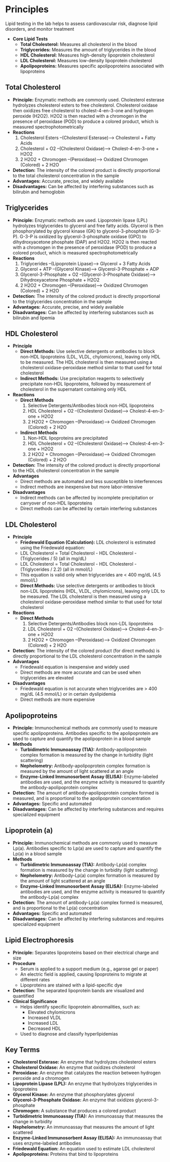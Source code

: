 # Principles {-}

Lipid testing in the lab helps to assess cardiovascular risk, diagnose lipid disorders, and monitor treatment

*   **Core Lipid Tests**
    *   **Total Cholesterol:** Measures all cholesterol in the blood
    *   **Triglycerides:** Measures the amount of triglycerides in the blood
    *   **HDL Cholesterol:** Measures high-density lipoprotein cholesterol
    *   **LDL Cholesterol:** Measures low-density lipoprotein cholesterol
    *   **Apolipoproteins:** Measures specific apolipoproteins associated with lipoproteins

## **Total Cholesterol** {-}

*   **Principle:** Enzymatic methods are commonly used. Cholesterol esterase hydrolyzes cholesterol esters to free cholesterol. Cholesterol oxidase then oxidizes free cholesterol to cholest-4-en-3-one and hydrogen peroxide (H2O2). H2O2 is then reacted with a chromogen in the presence of peroxidase (POD) to produce a colored product, which is measured spectrophotometrically
*   **Reactions**
    1.  Cholesterol Esters --(Cholesterol Esterase)--> Cholesterol + Fatty Acids
    2.  Cholesterol + O2 --(Cholesterol Oxidase)--> Cholest-4-en-3-one + H2O2
    3.  2 H2O2 + Chromogen --(Peroxidase)--> Oxidized Chromogen (Colored) + 2 H2O
*   **Detection:** The intensity of the colored product is directly proportional to the total cholesterol concentration in the sample
*   **Advantages:** Accurate, precise, and widely available
*   **Disadvantages:** Can be affected by interfering substances such as bilirubin and hemoglobin

## **Triglycerides** {-}

*   **Principle:** Enzymatic methods are used. Lipoprotein lipase (LPL) hydrolyzes triglycerides to glycerol and free fatty acids. Glycerol is then phosphorylated by glycerol kinase (GK) to glycerol-3-phosphate (G-3-P). G-3-P is oxidized by glycerol-3-phosphate oxidase (GPO) to dihydroxyacetone phosphate (DAP) and H2O2. H2O2 is then reacted with a chromogen in the presence of peroxidase (POD) to produce a colored product, which is measured spectrophotometrically
*   **Reactions**
    1.  Triglycerides --(Lipoprotein Lipase)--> Glycerol + 3 Fatty Acids
    2.  Glycerol + ATP --(Glycerol Kinase)--> Glycerol-3-Phosphate + ADP
    3.  Glycerol-3-Phosphate + O2 --(Glycerol-3-Phosphate Oxidase)--> Dihydroxyacetone Phosphate + H2O2
    4.  2 H2O2 + Chromogen --(Peroxidase)--> Oxidized Chromogen (Colored) + 2 H2O
*   **Detection:** The intensity of the colored product is directly proportional to the triglycerides concentration in the sample
*   **Advantages:** Accurate, precise, and widely available
*   **Disadvantages:** Can be affected by interfering substances such as bilirubin and lipemia

## **HDL Cholesterol** {-}

*   **Principle**
    *   **Direct Methods:** Use selective detergents or antibodies to block non-HDL lipoproteins (LDL, VLDL, chylomicrons), leaving only HDL to be measured. The HDL cholesterol is then measured using a cholesterol oxidase-peroxidase method similar to that used for total cholesterol
    *   **Indirect Methods:** Use precipitation reagents to selectively precipitate non-HDL lipoproteins, followed by measurement of cholesterol in the supernatant containing only HDL
*   **Reactions**
    *   **Direct Methods**
        1.  Selective Detergents/Antibodies block non-HDL lipoproteins
        2.  HDL Cholesterol + O2 --(Cholesterol Oxidase)--> Cholest-4-en-3-one + H2O2
        3.  2 H2O2 + Chromogen --(Peroxidase)--> Oxidized Chromogen (Colored) + 2 H2O
    *   **Indirect Methods**
        1.  Non-HDL lipoproteins are precipitated
        2.  HDL Cholesterol + O2 --(Cholesterol Oxidase)--> Cholest-4-en-3-one + H2O2
        3.  2 H2O2 + Chromogen --(Peroxidase)--> Oxidized Chromogen (Colored) + 2 H2O
*   **Detection:** The intensity of the colored product is directly proportional to the HDL cholesterol concentration in the sample
*   **Advantages**
    *   Direct methods are automated and less susceptible to interferences
    *   Indirect methods are inexpensive but more labor-intensive
*   **Disadvantages**
    *   Indirect methods can be affected by incomplete precipitation or carryover of non-HDL lipoproteins
    *   Direct methods can be affected by certain interfering substances

## **LDL Cholesterol** {-}

*   **Principle**
    *   **Friedewald Equation (Calculation):** LDL cholesterol is estimated using the Friedewald equation:
    *   LDL Cholesterol = Total Cholesterol - HDL Cholesterol - (Triglycerides / 5) (all in mg/dL)
    *   LDL Cholesterol = Total Cholesterol - HDL Cholesterol - (Triglycerides / 2.2) (all in mmol/L)
    *   This equation is valid only when triglycerides are < 400 mg/dL (4.5 mmol/L)
    *   **Direct Methods:** Use selective detergents or antibodies to block non-LDL lipoproteins (HDL, VLDL, chylomicrons), leaving only LDL to be measured. The LDL cholesterol is then measured using a cholesterol oxidase-peroxidase method similar to that used for total cholesterol
*   **Reactions**
    *   **Direct Methods**
        1.  Selective Detergents/Antibodies block non-LDL lipoproteins
        2.  LDL Cholesterol + O2 --(Cholesterol Oxidase)--> Cholest-4-en-3-one + H2O2
        3.  2 H2O2 + Chromogen --(Peroxidase)--> Oxidized Chromogen (Colored) + 2 H2O
*   **Detection:** The intensity of the colored product (for direct methods) is directly proportional to the LDL cholesterol concentration in the sample
*   **Advantages**
    *   Friedewald equation is inexpensive and widely used
    *   Direct methods are more accurate and can be used when triglycerides are elevated
*   **Disadvantages**
    *   Friedewald equation is not accurate when triglycerides are > 400 mg/dL (4.5 mmol/L) or in certain dyslipidemia
    *   Direct methods are more expensive

## **Apolipoproteins** {-}

*   **Principle:** Immunochemical methods are commonly used to measure specific apolipoproteins. Antibodies specific to the apolipoprotein are used to capture and quantify the apolipoprotein in a blood sample
*   **Methods**
    *   **Turbidimetric Immunoassay (TIA):** Antibody-apolipoprotein complex formation is measured by the change in turbidity (light scattering)
    *   **Nephelometry:** Antibody-apolipoprotein complex formation is measured by the amount of light scattered at an angle
    *   **Enzyme-Linked Immunosorbent Assay (ELISA):** Enzyme-labeled antibodies are used, and the enzyme activity is measured to quantify the antibody-apolipoprotein complex
*   **Detection:** The amount of antibody-apolipoprotein complex formed is measured, and is proportional to the apolipoprotein concentration
*   **Advantages:** Specific and automated
*   **Disadvantages:** Can be affected by interfering substances and requires specialized equipment

## **Lipoprotein (a)** {-}

*   **Principle:** Immunochemical methods are commonly used to measure Lp(a). Antibodies specific to Lp(a) are used to capture and quantify the Lp(a) in a blood sample
*   **Methods**
    *   **Turbidimetric Immunoassay (TIA):** Antibody-Lp(a) complex formation is measured by the change in turbidity (light scattering)
    *   **Nephelometry:** Antibody-Lp(a) complex formation is measured by the amount of light scattered at an angle
    *   **Enzyme-Linked Immunosorbent Assay (ELISA):** Enzyme-labeled antibodies are used, and the enzyme activity is measured to quantify the antibody-Lp(a) complex
*   **Detection:** The amount of antibody-Lp(a) complex formed is measured, and is proportional to the Lp(a) concentration
*   **Advantages:** Specific and automated
*   **Disadvantages:** Can be affected by interfering substances and requires specialized equipment

## **Lipid Electrophoresis** {-}

*   **Principle:** Separates lipoproteins based on their electrical charge and size
*   **Procedure**
    *   Serum is applied to a support medium (e.g., agarose gel or paper)
    *   An electric field is applied, causing lipoproteins to migrate at different rates
    *   Lipoproteins are stained with a lipid-specific dye
*   **Detection:** The separated lipoprotein bands are visualized and quantified
*   **Clinical Significance**
    *   Helps identify specific lipoprotein abnormalities, such as:
        *   Elevated chylomicrons
        *   Increased VLDL
        *   Increased LDL
        *   Decreased HDL
    *   Used to diagnose and classify hyperlipidemias

## **Key Terms** {-}

*   **Cholesterol Esterase:** An enzyme that hydrolyzes cholesterol esters
*   **Cholesterol Oxidase:** An enzyme that oxidizes cholesterol
*   **Peroxidase:** An enzyme that catalyzes the reaction between hydrogen peroxide and a chromogen
*   **Lipoprotein Lipase (LPL):** An enzyme that hydrolyzes triglycerides in lipoproteins
*   **Glycerol Kinase:** An enzyme that phosphorylates glycerol
*   **Glycerol-3-Phosphate Oxidase:** An enzyme that oxidizes glycerol-3-phosphate
*   **Chromogen:** A substance that produces a colored product
*   **Turbidimetric Immunoassay (TIA):** An immunoassay that measures the change in turbidity
*   **Nephelometry:** An immunoassay that measures the amount of light scattered
*   **Enzyme-Linked Immunosorbent Assay (ELISA):** An immunoassay that uses enzyme-labeled antibodies
*   **Friedewald Equation:** An equation used to estimate LDL cholesterol
*   **Apolipoproteins:** Proteins that bind to lipoproteins
